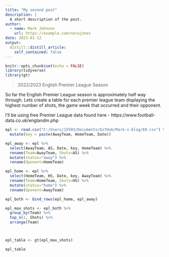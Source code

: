 ```yaml
---
title: "My second post"
description: |
  A short description of the post.
author:
  - name: Mark Johnson
    url: https://example.com/norajones
date: 2023-01-12
output:
  distill::distill_article:
    self_contained: false
---
```



```r
knitr::opts_chunk$set(echo = FALSE)
library(tidyverse)
library(gt)
```


> 2022/2023 English Premier League Season 

So far the English Premier League season is approximately half way through. Lets create a table for each premier league team displaying the highest number of shots, the game week that occurred and their opponent.

I'll be using free Premier League data found here - https://www.football-data.co.uk/englandm.php

```r

epl <- read.csv("C:/Users/15593/Documents/GitHub/Mark-s-blog/E0.csv") %>% 
  mutate(key = paste(AwayTeam, HomeTeam, Date))

epl_away <- epl %>% 
  select(AwayTeam, AS, Date, key, HomeTeam) %>% 
  rename(Team=AwayTeam, Shots=AS) %>% 
  mutate(status="away") %>% 
  rename(Oponent=HomeTeam)

epl_home <- epl %>% 
  select(HomeTeam, HS, Date, key, AwayTeam) %>% 
  rename(Team=HomeTeam, Shots=HS) %>% 
  mutate(status="home") %>% 
  rename(Oponent=AwayTeam)

epl_both <- bind_rows(epl_home, epl_away)

epl_max_shots <- epl_both %>% 
  group_by(Team) %>% 
  top_n(1, Shots) %>% 
  arrange(Team)



epl_table <- gt(epl_max_shots)

epl_table
  

```


